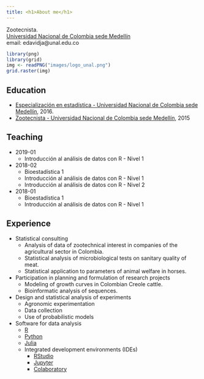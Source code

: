 ```yaml
---
title: <h1>About me</h1>
---
```


<div class = "row">

<div class = "col-md-5">
Zootecnista.    
[Universidad Nacional de Colombia sede Medellín](http://medellin.unal.edu.co/)  
email: edavidja@unal.edu.co  
</div>

<div class = "col-md-4">
```r
library(png)
library(grid)
img <- readPNG("images/logo_unal.png")
grid.raster(img)
```
</div>
</div>

## Education

  - [Especialización en estadística - Universidad Nacional de Colombia sede Medellín](http://ciencias.medellin.unal.edu.co/escuelas/estadistica/component/progracad/?snies=110253100000500111100&Itemid=163), 2016.
  - [Zootecnista - Universidad Nacional de Colombia sede Medellín](https://cienciasagrarias.medellin.unal.edu.co/index.php/zootecnia), 2015

## Teaching

  - 2019-01
      - Introducción al análisis de datos con R - Nivel 1
  - 2018-02
      - Bioestadística 1
      - Introducción al análisis de datos con R - Nivel 1
      - Introducción al análisis de datos con R - Nivel 2
  - 2018-01
      - Bioestadística 1
      - Introducción al análisis de datos con R - Nivel 1

## Experience  

  - Statistical consulting
      - Analysis of data of zootechnical interest in companies of the agricultural sector in Colombia.
      - Statistical analysis of microbiological tests on sanitary quality of meat.
      - Statistical application to parameters of animal welfare in horses.
  - Participation in planning and formulation of research projects
      - Modeling of growth curves in Colombian Creole cattle.
      - Bioinformatic analysis of sequences.
  - Design and statistical analysis of experiments
      - Agronomic experimentation
      - Data collection
      - Use of probabilistic models
  - Software for data analysis
      - [R](https://cran.r-project.org/)
      - [Python](https://www.python.org/)
      - [Julia](https://julialang.org/)
      - Integrated development environments (IDEs)
          - [RStudio](https://www.rstudio.com/)
          - [Jupyter](http://jupyter.org/)
          - [Colaboratory](https://colab.research.google.com/notebooks/welcome.ipynb)